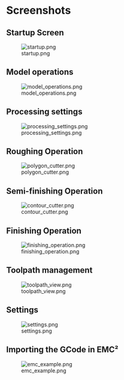 = Screenshots =

== Startup Screen ==
[[File:startup.png]]

== Model operations ==
[[File:model_operations.png]]

== Processing settings ==
[[File:processing_settings.png]]

== Roughing Operation ==
[[File:polygon_cutter.png]]

== Semi-finishing Operation ==
[[File:contour_cutter.png]]

== Finishing Operation ==
[[File:finishing_operation.png]]

== Toolpath management ==
[[File:toolpath_view.png]]

== Settings ==
[[File:settings.png]]

== Importing the GCode in EMC² ==
[[File:emc_example.png]]